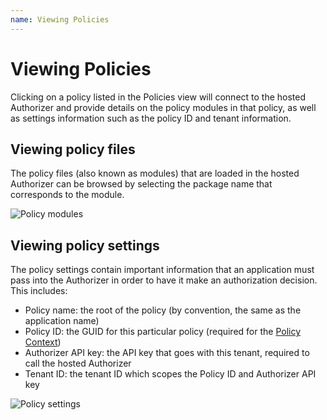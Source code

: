```yaml
---
name: Viewing Policies
---
```


# Viewing Policies

Clicking on a policy listed in the Policies view will connect to the hosted Authorizer and 
provide details on the policy modules in that policy, as well as settings information 
such as the policy ID and tenant information.

## Viewing policy files 

The policy files (also known as modules) that are loaded in the hosted Authorizer can be browsed 
by selecting the package name that corresponds to the module.

![Policy modules](/peoplefinder-post.png)

## Viewing policy settings

The policy settings contain important information that an application must pass into the Authorizer 
in order to have it make an authorization decision.  This includes:
* Policy name: the root of the policy (by convention, the same as the application name)
* Policy ID: the GUID for this particular policy (required for the [Policy Context](/authorizer-guide/policy-context))
* Authorizer API key: the API key that goes with this tenant, required to call the hosted Authorizer 
* Tenant ID: the tenant ID which scopes the Policy ID and Authorizer API key

![Policy settings](/policy-settings.png)
